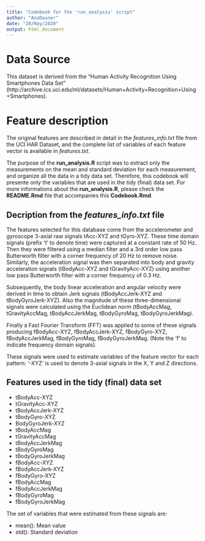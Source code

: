 ---
title: "Codebook for the 'run_analysis' script"
author: "AnaDauner"
date: "20/May/2020"
output: html_document
---

# Data Source

This dataset is derived from the "Human Activity Recognition Using Smartphones Data Set" (http://archive.ics.uci.edu/ml/datasets/Human+Activity+Recognition+Using+Smartphones).

# Feature description

The original features are described in detail in the *features_info.txt* file from the UCI HAR Dataset, and the complete list of variables of each feature vector is available in *features.txt*.

The purpose of the **run_analysis.R** script was to extract only the measurements on the mean and standard deviation for each measurement, and organize all the data in a tidy data set. Therefore, this codebook will presente only the variables that are used in the tidy (final) data set. For more informations about the **run_analysis.R**, please check the **README.Rmd** file that accompanies this **Codebook.Rmd**.

## Decription from the *features_info.txt* file

The features selected for this database come from the accelerometer and gyroscope 3-axial raw signals tAcc-XYZ and tGyro-XYZ. These time domain signals (prefix 't' to denote time) were captured at a constant rate of 50 Hz. Then they were filtered using a median filter and a 3rd order low pass Butterworth filter with a corner frequency of 20 Hz to remove noise. Similarly, the acceleration signal was then separated into body and gravity acceleration signals (tBodyAcc-XYZ and tGravityAcc-XYZ) using another low pass Butterworth filter with a corner frequency of 0.3 Hz. 

Subsequently, the body linear acceleration and angular velocity were derived in time to obtain Jerk signals (tBodyAccJerk-XYZ and tBodyGyroJerk-XYZ). Also the magnitude of these three-dimensional signals were calculated using the Euclidean norm (tBodyAccMag, tGravityAccMag, tBodyAccJerkMag, tBodyGyroMag, tBodyGyroJerkMag). 

Finally a Fast Fourier Transform (FFT) was applied to some of these signals producing fBodyAcc-XYZ, fBodyAccJerk-XYZ, fBodyGyro-XYZ, fBodyAccJerkMag, 	fBodyGyroMag, fBodyGyroJerkMag. (Note the 'f' to indicate frequency domain signals). 

These signals were used to estimate variables of the feature vector for each pattern: '-XYZ' is used to denote 3-axial signals in the X, Y and Z directions.

## Features used in the tidy (final) data set

- tBodyAcc-XYZ  
- tGravityAcc-XYZ  
- tBodyAccJerk-XYZ  
- tBodyGyro-XYZ  
- BodyGyroJerk-XYZ  
- tBodyAccMag  
- tGravityAccMag  
- tBodyAccJerkMag  
- tBodyGyroMag  
- tBodyGyroJerkMag  
- fBodyAcc-XYZ  
- fBodyAccJerk-XYZ  
- fBodyGyro-XYZ  
- fBodyAccMag  
- fBodyAccJerkMag  
- fBodyGyroMag  
- fBodyGyroJerkMag  

The set of variables that were estimated from these signals are: 

- mean(): Mean value  
- std(): Standard deviation  




